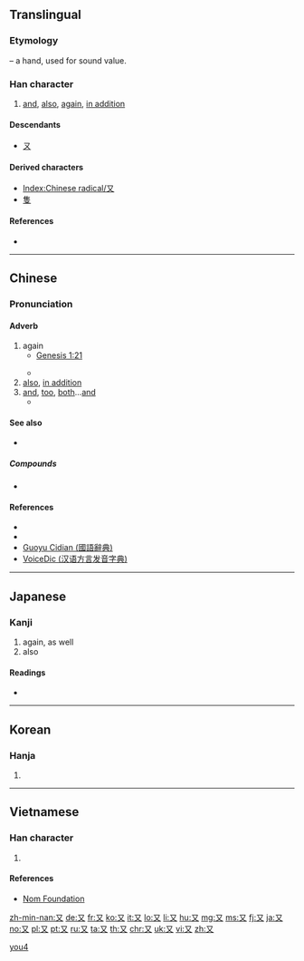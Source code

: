 {{also|ヌ|ﾇ|ㄡ|攵|文|𠬠}}
==Translingual==
{{stroke order|strokes=2}}
{{stroke order|type=animate}}

===Etymology===
{{Han etyl}}
{{liushu|p}} – a hand, used for sound value.

===Han character===
{{Han char|rn=29|rad=又|as=00|sn=2|four=17400|canj=NK}}

# [[and]], [[also]], [[again]], [[in addition]]

====Descendants====
* [[ㄡ]]

====Derived characters====
* [[Index:Chinese radical/又]]
* [[隻]]

====References====
* {{Han ref|kx=0164.430|dkj=03115|dj=0374.140|hdz=10390.010|uh=53C8|ud=21448|bh=A453|bd=42067}}

----

==Chinese==
{{zh-forms}}

===Pronunciation===
{{zh-pron
|m=yòu
|c=jau6
|h=pfs=yù
|mn=iū
|w=
|mc=y
|oc=y
|ma=zh-yòu.ogg
|cat=conj,adv
}}

====Adverb====
{{zh-adv}}

# again
#* [http://wordproject.org/multi/bi_en_cn_py.htm Genesis 1:21]
#*: {{zh-usex|神 就 造 出 大 魚 和 水 中 所 滋生 各樣 有 生命 的 動物，各 從 其 類。'''又''' 造 出 各樣 飛鳥，各 從 其 類。神 看 著[着]{zhuó} 是 好{hǎo} 的。|And God created great whales, and every living creature that moveth, which the waters brought forth abundantly, after their kind, and every winged fowl after his kind: and God saw that it was good.}}
#* {{zh-usex|又 下雨 了!|It's raining again!}}
# [[also]], [[in addition]]
# [[and]], [[too]], {{qualifier|when repeated}} [[both]]...[[and]]
#* {{zh-usex|我 又 餓 又 渴。|I am hungry and thirsty.}}

====See also====
* {{sense|again}} {{zh-l|再}}

=====Compounds=====
* {{zh-l|又好笑，又好氣}}

====References====
* {{R:cedict}}
* {{cite-web
|url=http://tatoeba.org/eng/sentences/search?query=%E5%8F%88&from=cmn&to=und
|title=Sentences with 又
|work=Tatoeba
|accessdate=2014-02-24}}
* [http://140.111.34.46/cgi-bin/dict/GetContent.cgi?Database=dict&DocNum=148095&GraphicWord=yes&QueryString=%A4S Guoyu Cidian (國語辭典)]
* [http://cn.voicedic.com/ VoiceDic (汉语方言发音字典)]

{{zh-cat|Beginning}}

----

==Japanese==

===Kanji===
{{ja-kanji|grade=7|rs=又00}}

# again, as well
# also

====Readings====
* {{ja-readings|goon=[[う]] (u)|kanon=[[ゆう]] (yū)|kun=[[また]] (mata)}}

----

==Korean==

===Hanja===
{{ko-hanja|hangeul=우|rv=u|mr=u}}

# {{defn|lang=ko|sort=又00}}

----

==Vietnamese==

===Han character===
{{vi-hantu|[[hựu]], [[lại]]|rs=又00}}

# {{defn|lang=vi|sort=又00}}

====References====
* [http://nomfoundation.org/common/nom_details.php?codepoint=53c8 Nom Foundation]

[[Category:CJKV radicals| ]]
[[Category:Beginning Mandarin|you4]]

[[zh-min-nan:又]]
[[de:又]]
[[fr:又]]
[[ko:又]]
[[it:又]]
[[lo:又]]
[[li:又]]
[[hu:又]]
[[mg:又]]
[[ms:又]]
[[fj:又]]
[[ja:又]]
[[no:又]]
[[pl:又]]
[[pt:又]]
[[ru:又]]
[[ta:又]]
[[th:又]]
[[chr:又]]
[[uk:又]]
[[vi:又]]
[[zh:又]]